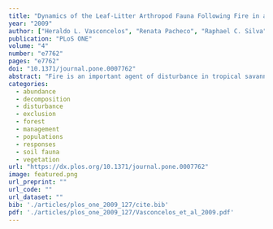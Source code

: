 ```yaml
---
title: "Dynamics of the Leaf-Litter Arthropod Fauna Following Fire in a Neotropical Woodland Savanna"
year: "2009"
author: ["Heraldo L. Vasconcelos", "Renata Pacheco", "Raphael C. Silva", "Pedro B. Vasconcelos", "Caue T. Lopes", "Alan N. Costa", "Emilio M. Bruna"]
publication: "PLoS ONE"
volume: "4"
number: "e7762"
pages: "e7762"
doi: "10.1371/journal.pone.0007762"
abstract: "Fire is an important agent of disturbance in tropical savannas, but relatively few studies have analyzed how soil-and-litter dwelling arthropods respond to fire disturbance despite the critical role these organisms play in nutrient cycling and other biogeochemical processes. Following the incursion of a fire into a woodland savanna ecological reserve in Central Brazil, we monitored the dynamics of litter-arthropod populations for nearly two years in one burned and one unburned area of the reserve. We also performed a reciprocal transplant experiment to determine the effects of fire and litter type on the dynamics of litter colonization by arthropods. Overall arthropod abundance, the abundance of individual taxa, the richness of taxonomic groups, and the species richness of individual taxa (Formiciade) were lower in the burned site. However, both the ordinal-level composition of the litter arthropod fauna and the species-level composition of the litter ant fauna were not dramatically different in the burned and unburned sites. There is evidence that seasonality of rainfall interacts with fire, as differences in arthropod abundance and diversity were more pronounced in the dry than in the wet season. For many taxa the differences in abundance between burned and unburned sites were maintained even when controlling for litter availability and quality. In contrast, differences in abundance for Collembola, Formicidae, and Thysanoptera were only detected in the unmanipulated samples, which had a lower amount of litter in the burned than in the unburned site throughout most of our study period. Together these results suggest that arthropod density declines in fire-disturbed areas as a result of direct mortality, diminished resources (i.e., reduced litter cover) and less favorable microclimate (i.e., increased litter desiccation due to reduction in tree cover). Although these effects were transitory, there is evidence that the increasingly prevalent fire return interval of only 1–2 years may jeopardize the long-term conservation of litter arthropod communities."
categories: 
  - abundance
  - decomposition
  - disturbance
  - exclusion
  - forest
  - management
  - populations
  - responses
  - soil fauna
  - vegetation
url: "https://dx.plos.org/10.1371/journal.pone.0007762"
image: featured.png
url_preprint: ""
url_code: ""
url_dataset: ""
bib: './articles/plos_one_2009_127/cite.bib'
pdf: './articles/plos_one_2009_127/Vasconcelos_et_al_2009.pdf'
---
```

